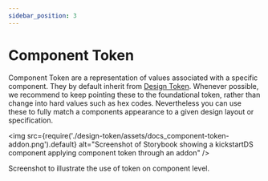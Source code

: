 ```yaml
---
sidebar_position: 3
---
```


# Component Token

Component Token are a representation of values associated with a specific component. They by default inherit from [Design Token](/docs/foundations/token/design-token). Whenever possible, we recommend to keep pointing these to the foundational token, rather than change into hard values such as hex codes. Nevertheless you can use these to fully match a components appearance to a given design layout or specification.

<img
  src={require('./design-token/assets/docs_component-token-addon.png').default}
  alt="Screenshot of Storybook showing a kickstartDS component applying component token through an addon"
/>

Screenshot to illustrate the use of token on component level.
